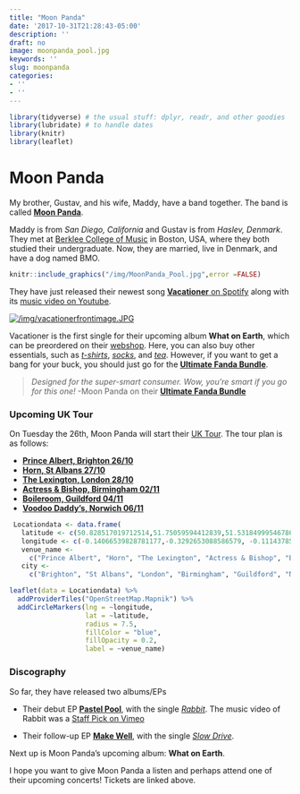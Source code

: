 ```yaml
---
title: "Moon Panda"
date: '2017-10-31T21:28:43-05:00'
description: ''
draft: no
image: moonpanda_pool.jpg
keywords: ''
slug: moonpanda
categories:
- ''
- ''
---
```



```r
library(tidyverse) # the usual stuff: dplyr, readr, and other goodies
library(lubridate) # to handle dates
library(knitr)
library(leaflet)
```

# Moon Panda

My brother, Gustav, and his wife, Maddy, have a band together. The band is called [**Moon Panda**](https://www.facebook.com/MoonPandaMusic/).

Maddy is from *San Diego, California* and Gustav is from *Haslev, Denmark*. They met at [Berklee College of Music](https://www.berklee.edu/) in Boston, USA, where they both studied their undergraduate. Now, they are married, live in Denmark, and have a dog named BMO.

```r
knitr::include_graphics("/img/MoonPanda_Pool.jpg",error =FALSE)
```

They have just released their newest song [**Vacationer** on Spotify](https://open.spotify.com/track/278xRLcHJj4cobGDe8BLp3?si=aabe5a817ee14819) along with its [music video on Youtube](https://www.youtube.com/watch?v=1oSCsi9GK0s).

[![/img/vacationerfrontimage.JPG](/img/vacationerfrontimage.JPG)](https://www.youtube.com/watch?v=1oSCsi9GK0s)

Vacationer is the first single for their upcoming album **What on Earth**, which can be preordered on their [webshop](https://moonpanda.bandcamp.com/music). Here, you can also buy other essentials, such as [*t-shirts*](https://moonpanda.bandcamp.com/merch/make-well-ep-t-shirt-white), [*socks*](https://moonpanda.bandcamp.com/merch/moon-panda-socks), and [*tea*](https://moonpanda.bandcamp.com/merch/anti-gravi-tea). However, if you want to get a bang for your buck, you should just go for the [**Ultimate Fanda Bundle**](https://moonpanda.bandcamp.com/merch/ultimate-fanda-bundle).

> *Designed for the super-smart consumer. Wow, you're smart if you go for this one!* -Moon Panda on their [**Ultimate Fanda Bundle**](https://moonpanda.bandcamp.com/merch/ultimate-fanda-bundle)


### Upcoming UK Tour

On Tuesday the 26th, Moon Panda will start their [UK Tour](https://www.bandsintown.com/a/14112295-moon-panda). The tour plan is as follows:

- [**Prince Albert, Brighton 26/10**](https://www.bandsintown.com/e/102368501-moon-panda-at-prince-albert?came_from=251&utm_medium=web&utm_source=artist_page&utm_campaign=event)
- [**Horn, St Albans 27/10**](https://www.bandsintown.com/e/102368493-moon-panda-at-horn?came_from=251&utm_medium=web&utm_source=artist_page&utm_campaign=event)
- [**The Lexington, London 28/10**](https://www.bandsintown.com/e/102368485-moon-panda-at-the-lexington?came_from=251&utm_medium=web&utm_source=artist_page&utm_campaign=event)
- [**Actress & Bishop, Birmingham 02/11**](https://www.bandsintown.com/e/102705424-moon-panda-at-actress-and-bishop?came_from=251&utm_medium=web&utm_source=artist_page&utm_campaign=event)
- [**Boileroom, Guildford 04/11**](https://www.bandsintown.com/e/102368512-moon-panda-at-boileroom?came_from=251&utm_medium=web&utm_source=artist_page&utm_campaign=event)
- [**Voodoo Daddy's, Norwich 06/11**](https://www.bandsintown.com/e/102705434-moon-panda-at-voodoo-daddy's?came_from=251&utm_medium=web&utm_source=artist_page&utm_campaign=event)

```r
 Locationdata <- data.frame(
   latitude <- c(50.828517019712514,51.75059594412839,51.53184999546786, 52.48458746646339,51.240055480581724,52.62689743397169),
   longitude <- c(-0.14066539828781177,-0.3292653088586579, -0.11143785205639005,-1.904704192249074,-0.5730821228759168,1.2951194780721906),
   venue_name <- 
     c("Prince Albert", "Horn", "The Lexington", "Actress & Bishop", "Boileroom", "Voodoo Daddy's"),
   city <- 
     c("Brighton", "St Albans", "London", "Birmingham", "Guildford", "Norwich"))

leaflet(data = Locationdata) %>% 
  addProviderTiles("OpenStreetMap.Mapnik") %>%
  addCircleMarkers(lng = ~longitude, 
                   lat = ~latitude, 
                   radius = 7.5, 
                   fillColor = "blue", 
                   fillOpacity = 0.2,
                   label = ~venue_name)

```

### Discography

So far, they have released two albums/EPs

- Their debut EP [**Pastel Pool**](https://open.spotify.com/album/1VADHGJv5U2dMTOiuzEfJd?si=CQt5ztZWS2-t2M2bdud4kA), with the single [*Rabbit*](https://open.spotify.com/track/3QKlUeQNF0vZeu9cREzVAy?si=483f6e2852d14e0f). The music video of Rabbit was a [Staff Pick on Vimeo](https://vimeo.com/270627606)

- Their follow-up EP [**Make Well**](https://open.spotify.com/album/6GVlVlX27a6TuKPE4QjITn?si=0gicdHs9RROWj0GzFKoxcg), with the single [*Slow Drive*](https://open.spotify.com/track/5fzxQ6stOUTlSIz08aySvW?si=b1e783bd1cab4932).

Next up is Moon Panda's upcoming album: **What on Earth**.

I hope you want to give Moon Panda a listen and perhaps attend one of their upcoming concerts!
Tickets are linked above.



